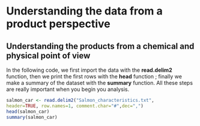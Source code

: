 # Understanding the data from a product perspective
## Understanding the products from a chemical and physical point of view

In the following code, we first import the data with the **read.delim2** function, then we print the first rows with the **head** function ; finally we make a summary of the dataset with the **summary** function. All these steps are really important when you begin you analysis.

```r
salmon_car <- read.delim2("Salmon_characteristics.txt", 
header=TRUE, row.names=1, comment.char="#",dec=",")
head(salmon_car)
summary(salmon_car)
```


